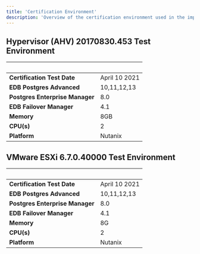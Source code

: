 ```yaml
---
title: 'Certification Environment'
description: 'Overview of the certification environment used in the implementation of AHV'
---
```


## Hypervisor (AHV) 20170830.453 Test Environment
|  &nbsp;    | &nbsp; |
| ----------- | ----------- |
| **Certification Test Date**      | April 10 2021       |
| **EDB Postgres Advanced**  |  10,11,12,13     |
| **Postgres Enterprise Manager**      |  8.0      |
| **EDB Failover Manager**      |  4.1      |
| **Memory**   |  8GB      |
| **CPU(s)**   |  2    |
| **Platform**  | Nutanix     |


## VMware ESXi  6.7.0.40000 Test Environment
|  &nbsp;    | &nbsp; |
| ----------- | ----------- |
| **Certification Test Date**      | April 10 2021       |
| **EDB Postgres Advanced**  |  10,11,12,13     |
| **Postgres Enterprise Manager**      |  8.0      |
| **EDB Failover Manager**      |  4.1      |
| **Memory**   |  8G      |
| **CPU(s)**   |  2    |
| **Platform**  | Nutanix     |
